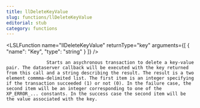 ```yaml
---
title: llDeleteKeyValue
slug: functions/llDeleteKeyValue
editorial: stub
category: functions
---
```


<LSLFunction
	name="llDeleteKeyValue"
	returnType="key"
	arguments={[
	{
		"name": "Key",
		"type": "string"
	}
]}
/>



                   Starts an asychronous transaction to delete a key-value pair. The dataserver callback will be executed with the key returned from this call and a string describing the result. The result is a two element commma-delimited list. The first item is an integer specifying if the transaction succeeded (1) or not (0). In the failure case, the second item will be an integer corresponding to one of the XP_ERROR_... constants. In the success case the second item will be the value associated with the key.

                
